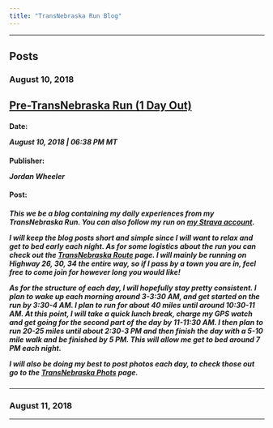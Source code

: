 ```yaml
---
title: "TransNebraska Run Blog"
---
```


<!-- Global site tag (gtag.js) - Google Analytics -->
<script async src="https://www.googletagmanager.com/gtag/js?id=UA-123245200-1"></script>
<script>
window.dataLayer = window.dataLayer || [];
function gtag(){dataLayer.push(arguments);}
gtag('js', new Date());

gtag('config', 'UA-123245200-1');
</script>

<hr>

## Posts {.tabset .tabset-fade .tabset-pills}

### August 10, 2018
<a href=""><h2>Pre-TransNebraska Run (1 Day Out)</h2></a>
<h4><b>Date:</b> <p><i>August 10, 2018 | 06:38 PM MT</i></p></h4>
<h4><b>Publisher:</b> <p><i>Jordan Wheeler</i></p></h4>
<h4><b>Post:</b></h4>
<h5>
<p>This we be a blog containing my daily experiences from my TransNebraska Run. You can also follow my run on <a href="https://www.strava.com/athletes/30817358">my Strava account</a>.</p>
<p>I will keep the blog posts short and simple since I will want to relax and get to bed early each night. As for some logistics about the run you can check out the <a href="route.html">TransNebraska Route</a> page. I will mainly be running on Highway 26, 30, 34 the entire way, so if I pass by a town you are in, feel free to come join for however long you would like! </p>
<p>As for the structure of each day, I will hopefully stay pretty consistent. I plan to wake up each morning around 3-3:30 AM, and get started on the run by 3:30-4 AM. I plan to run for about 40 miles until around 10:30-11 AM. At this point, I will take a quick lunch break, charge my GPS watch and get going for the second part of the day by 11-11:30 AM. I then plan to run 20-25 miles until about 2:30-3 PM and then finish the day with a 5-10 mile walk and be finished by 5 PM. This will allow me get to bed around 7 PM each night.</p>
<p>I will also be doing my best to post photos each day, to check those out go to the <a href="photogallery.html">TransNebraska Phots</a> page.</p>
</h5>
<hr>
### August 11, 2018

<hr>